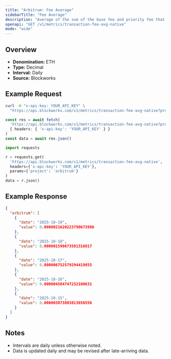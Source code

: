 ```yaml
---
title: "Arbitrum: Fee Average"
sidebarTitle: "Fee Average"
description: "Average of the sum of the base fee and priority fee that day in native chain token"
openapi: "GET /v1/metrics/transaction-fee-avg-native"
mode: "wide"
---
```


## Overview

- **Denomination:** ETH
- **Type:** Decimal
- **Interval:** Daily
- **Source:** Blockworks

## Example Request

<CodeGroup>

```bash cURL
curl -H "x-api-key: YOUR_API_KEY" \
  "https://api.blockworks.com/v1/metrics/transaction-fee-avg-native?project=arbitrum"
```

```typescript TypeScript
const res = await fetch(
  'https://api.blockworks.com/v1/metrics/transaction-fee-avg-native?project=arbitrum',
  { headers: { 'x-api-key': 'YOUR_API_KEY' } }
)
const data = await res.json()
```

```python Python
import requests

r = requests.get(
  'https://api.blockworks.com/v1/metrics/transaction-fee-avg-native',
  headers={'x-api-key': 'YOUR_API_KEY'},
  params={'project': 'arbitrum'}
)
data = r.json()
```

</CodeGroup>

## Example Response

```json
{
  "arbitrum": [
    {
      "date": "2025-10-19",
      "value": 0.0000021620223790673986
    },
    {
      "date": "2025-10-18",
      "value": 0.000001590673581316817
    },
    {
      "date": "2025-10-17",
      "value": 0.000006752579294419855
    },
    {
      "date": "2025-10-16",
      "value": 0.000004584747232100631
    },
    {
      "date": "2025-10-15",
      "value": 0.000003873803813656556
    }
  ]
}
```

## Notes
- Intervals are daily unless otherwise noted.
- Data is updated daily and may be revised after late-arriving data.